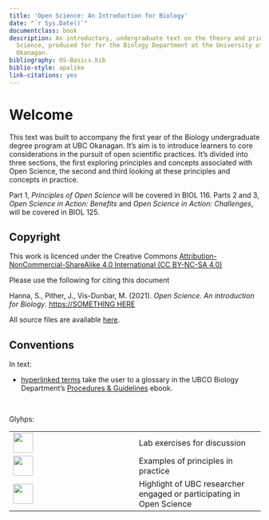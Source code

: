 ```yaml
--- 
title: 'Open Science: An Introduction for Biology'
date: "`r Sys.Date()`"
documentclass: book
description: An introductory, undergraduate text on the theory and principles of Open
  Science, produced for for the Biology Department at the University of British Columbia,
  Okanagan.
bibliography: OS-Basics.bib
biblio-style: apalike
link-citations: yes
---
```


# Welcome {-}

This text was built to accompany the first year of the Biology undergraduate degree program at UBC Okanagan. It's aim is to introduce learners to core considerations in the pursuit of open scientific practices. It's divided into three sections, the first exploring principles and concepts associated with Open Science, the second and third looking at these principles and concepts in practice.

Part 1, *Principles of Open Science* will be covered in BIOL 116. Parts 2 and 3, *Open Science in Action: Benefits* and *Open Science in Action: Challenges*, will be covered in BIOL 125.

## Copyright {-}

This work is licenced under the Creative Commons [Attribution-NonCommercial-ShareAlike 4.0 International (CC BY-NC-SA 4.0)](https://creativecommons.org/licenses/by-nc-sa/4.0/)

Please use the following for citing this document

Hanna, S., Pither, J., Vis-Dunbar, M. (2021). *Open Science. An introduction for Biology*. [https://SOMETHING HERE]()

All source files are available [here]().

## Conventions {-}

In text:

* [hyperlinked terms]() take the user to a glossary in the UBCO Biology Department's [Procedures & Guidelines]() ebook.

<br />

Glyhps:

|      |      |
| ---- | ---- |
| <img src = "images/png/beaker.png" width = 40px> | Lab exercises for discussion |
| <img src = "images/png/check.png" width = 40px> | Examples of principles in practice |
| <img src = "images/png/glass.png" width = 40px> | Highlight of UBC researcher engaged or participating in Open Science |